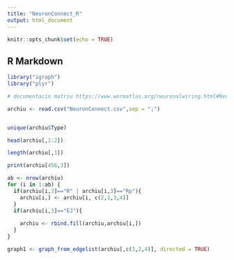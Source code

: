 ```yaml
---
title: "NeuronConnect_R"
output: html_document
---
```


```r
knitr::opts_chunk$set(echo = TRUE)
```

## R Markdown
```r
library("igraph")
library("plyr")
```

```r
# documentacio matriu https://www.wormatlas.org/neuronalwiring.html#NeuronalconnectivityII

archiu <- read.csv("NeuronConnect.csv",sep = ";")


unique(archiu$Type)

head(archiu[,1:2])

length(archiu[,1])

print(archiu[456,3])
```

```r

ab <- nrow(archiu)
for (i in 1:ab) {
  if(archiu[i,3]=="R" | archiu[i,3]=="Rp"){
    archiu[i,] <- archiu[i, c(2,1,3,4)]
  }
  if(archiu[i,3]=="EJ"){
  
    archiu <- rbind.fill(archiu,archiu[i,])
  }
}
```

```r
graph1 <- graph_from_edgelist(archiu[,c(1,2,4)], directed = TRUE)
```


